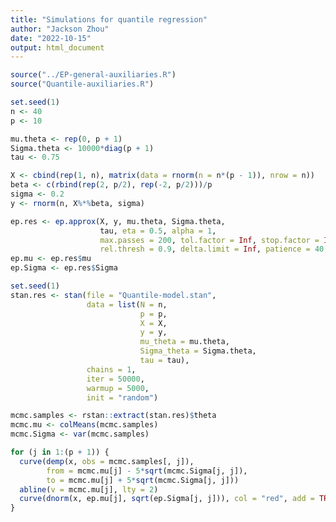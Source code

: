 ```yaml
---
title: "Simulations for quantile regression"
author: "Jackson Zhou"
date: "2022-10-15"
output: html_document
---
```


```r
source("../EP-general-auxiliaries.R")
source("Quantile-auxiliaries.R")
```

```r
set.seed(1)
n <- 40
p <- 10

mu.theta <- rep(0, p + 1)
Sigma.theta <- 10000*diag(p + 1)
tau <- 0.75

X <- cbind(rep(1, n), matrix(data = rnorm(n = n*(p - 1)), nrow = n))
beta <- c(rbind(rep(2, p/2), rep(-2, p/2)))/p
sigma <- 0.2
y <- rnorm(n, X%*%beta, sigma)
```

```r
ep.res <- ep.approx(X, y, mu.theta, Sigma.theta, 
                    tau, eta = 0.5, alpha = 1,
                    max.passes = 200, tol.factor = Inf, stop.factor = Inf , abs.thresh = 0.01, 
                    rel.thresh = 0.9, delta.limit = Inf, patience = 40, verbose = TRUE)
ep.mu <- ep.res$mu
ep.Sigma <- ep.res$Sigma
```

```r
set.seed(1)
stan.res <- stan(file = "Quantile-model.stan",
                 data = list(N = n,
                             p = p,
                             X = X,
                             y = y,
                             mu_theta = mu.theta,
                             Sigma_theta = Sigma.theta,
                             tau = tau),
                 chains = 1,
                 iter = 50000,
                 warmup = 5000,
                 init = "random") 

mcmc.samples <- rstan::extract(stan.res)$theta
mcmc.mu <- colMeans(mcmc.samples)
mcmc.Sigma <- var(mcmc.samples)
```

```r
for (j in 1:(p + 1)) {
  curve(demp(x, obs = mcmc.samples[, j]),
        from = mcmc.mu[j] - 5*sqrt(mcmc.Sigma[j, j]),
        to = mcmc.mu[j] + 5*sqrt(mcmc.Sigma[j, j]))
  abline(v = mcmc.mu[j], lty = 2)
  curve(dnorm(x, ep.mu[j], sqrt(ep.Sigma[j, j])), col = "red", add = TRUE)
}
```
